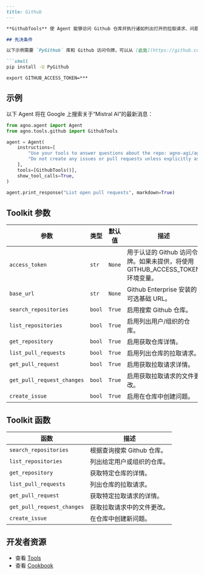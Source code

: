 ```md
---
title: Github
---

**GithubTools** 使 Agent 能够访问 Github 仓库并执行诸如列出打开的拉取请求、问题等任务。

## 先决条件

以下示例需要 `PyGithub` 库和 Github 访问令牌，可以从 [此处](https://github.com/settings/tokens) 获取。

```shell
pip install -U PyGithub
```

```shell
export GITHUB_ACCESS_TOKEN=***
```

## 示例

以下 Agent 将在 Google 上搜索关于“Mistral AI”的最新消息：

```python cookbook/tools/github_tools.py
from agno.agent import Agent
from agno.tools.github import GithubTools

agent = Agent(
    instructions=[
        "Use your tools to answer questions about the repo: agno-agi/agno",
        "Do not create any issues or pull requests unless explicitly asked to do so",
    ],
    tools=[GithubTools()],
    show_tool_calls=True,
)

agent.print_response("List open pull requests", markdown=True)
```

## Toolkit 参数

| 参数                  | 类型   | 默认值 | 描述                                                                                               |
| --------------------- | ------ | ------ | -------------------------------------------------------------------------------------------------- |
| `access_token`        | `str`  | `None` | 用于认证的 Github 访问令牌。如果未提供，将使用 GITHUB_ACCESS_TOKEN 环境变量。                           |
| `base_url`            | `str`  | `None` | Github Enterprise 安装的可选基础 URL。                                                            |
| `search_repositories` | `bool` | `True` | 启用搜索 Github 仓库。                                                                             |
| `list_repositories`   | `bool` | `True` | 启用列出用户/组织的仓库。                                                                          |
| `get_repository`      | `bool` | `True` | 启用获取仓库详情。                                                                                 |
| `list_pull_requests`  | `bool` | `True` | 启用列出仓库的拉取请求。                                                                           |
| `get_pull_request`    | `bool` | `True` | 启用获取拉取请求详情。                                                                             |
| `get_pull_request_changes` | `bool` | `True` | 启用获取拉取请求的文件更改。                                                                       |
| `create_issue`        | `bool` | `True` | 启用在仓库中创建问题。                                                                             |

## Toolkit 函数

| 函数                   | 描述                               |
| ---------------------- | ---------------------------------- |
| `search_repositories`  | 根据查询搜索 Github 仓库。       |
| `list_repositories`    | 列出给定用户或组织的仓库。       |
| `get_repository`       | 获取特定仓库的详情。             |
| `list_pull_requests`   | 列出仓库的拉取请求。             |
| `get_pull_request`     | 获取特定拉取请求的详情。         |
| `get_pull_request_changes` | 获取拉取请求中的文件更改。       |
| `create_issue`         | 在仓库中创建新问题。             |

## 开发者资源

- 查看 [Tools](https://github.com/agno-agi/agno/blob/main/libs/agno/agno/tools/github.py)
- 查看 [Cookbook](https://github.com/agno-agi/agno/blob/main/cookbook/tools/github_tools.py)
```